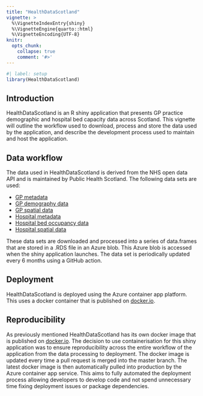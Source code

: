 ```yaml
---
title: "HealthDataScotland"
vignette: >
  %\VignetteIndexEntry{shiny}
  %\VignetteEngine{quarto::html}
  %\VignetteEncoding{UTF-8}
knitr:
  opts_chunk:
    collapse: true
    comment: '#>'
---
```


```r
#| label: setup
library(HealthDataScotland)
```

## Introduction

HealthDataScotland is an R shiny application that presents GP practice
demographic and hospital bed capacity data across Scotland. This vignette will
outline the workflow used to download, process and store the data used by the
application, and describe the development process used to maintain and host the
application.

## Data workflow

The data used in HealthDataScotland is derived from the NHS open
data API and is maintained by Public Health Scotland. The following
data sets are used:

 - [GP metadata](https://www.opendata.nhs.scot/dataset/gp-practice-contact-details-and-list-sizes)
 - [GP demography data](https://www.opendata.nhs.scot/dataset/gp-practice-populations)
 - [GP spatial data](https://data.spatialhub.scot/dataset/gp_practices-is/resource/8389fd1d-563d-4c05-9833-26d9f07fd6cd)
 - [Hospital metadata](https://www.opendata.nhs.scot/dataset/hospital-codes)
 - [Hospital bed occupancy data](https://www.opendata.nhs.scot/dataset/annual-hospital-beds-information)
 - [Hospital spatial data](https://data.spatialhub.scot/dataset/nhs_hospitals-is/resource/b810d206-45bd-4dff-bac7-110a50b4bd3b)

These data sets are downloaded and processed into a series of data.frames that
are stored in a .RDS file in an Azure blob. This Azure blob is accessed when
the shiny application launches. The data set is periodically updated every 6
months using a GitHub action.

## Deployment

HealthDataScotland is deployed using the Azure container app platform. This uses
a docker container that is published on
[docker.io](https://hub.docker.com/repository/docker/jsleight1/healthdatascotland).

## Reproducibility

As previously mentioned HealthDataScotland has its own docker image that is
published on
[docker.io](https://hub.docker.com/repository/docker/jsleight1/healthdatascotland).
The decision to use containerisation for this shiny application was to ensure
reproducibility across the entire workflow of the application from the data
processing to deployment. The docker image is updated every time a pull request
is merged into the master branch. The latest docker image is then automatically
pulled into production by the Azure container app service. This aims to fully
automated the deployment process allowing developers to develop code and not
spend unnecessary time fixing deployment issues or package dependencies.


